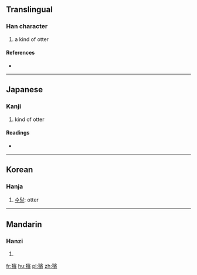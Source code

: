 ==Translingual==

===Han character===
{{Han char|rn=94|rad=犬|as=14|sn=17|four=|canj=KHJMC}}

# a kind of otter

====References====
* {{Han ref|kx=0720.170|dkj=20756|dj=1132.050|hdz=21374.110|uh=7371|ud=29553}}

----

==Japanese==

===Kanji===
{{ja-kanji|grade=|rs=犬14}}

# kind of otter

====Readings====
* {{ja-readings|on=[[ひん]] (hin), [[びん]] (bin), [[へん]] (hen)|kun=}}

----

==Korean==

===Hanja===
{{ko-hanja|hangeul=빈|rv=bin|mr=pin}}

# [[수달]]: otter

----

==Mandarin==

===Hanzi===
{{cmn-hanzi|pin=[[pín]] ([[pin2]])|wg=p'in<sup>2</sup>}}

# {{defn|lang=cmn|sort=犬14}}

[[fr:獱]]
[[hu:獱]]
[[pl:獱]]
[[zh:獱]]